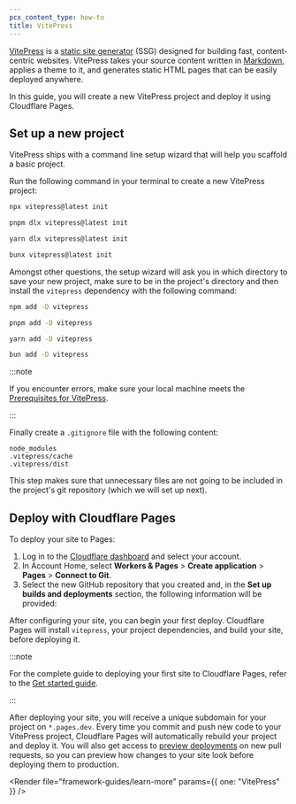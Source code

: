 ```yaml
---
pcx_content_type: how-to
title: VitePress
---
```



[VitePress](https://vitepress.dev/) is a [static site generator](https://en.wikipedia.org/wiki/Static_site_generator) (SSG) designed for building fast, content-centric websites. VitePress takes your source content written in [Markdown](https://en.wikipedia.org/wiki/Markdown), applies a theme to it, and generates static HTML pages that can be easily deployed anywhere.

In this guide, you will create a new VitePress project and deploy it using Cloudflare Pages.

## Set up a new project

VitePress ships with a command line setup wizard that will help you scaffold a basic project.

Run the following command in your terminal to create a new VitePress project:

<Tabs> <TabItem label="npm">

```sh
npx vitepress@latest init
```

</TabItem> <TabItem label="pnpm">

```sh
pnpm dlx vitepress@latest init
```

</TabItem> <TabItem label="yarn">

```sh
yarn dlx vitepress@latest init
```

</TabItem> <TabItem label="bun">

```sh
bunx vitepress@latest init
```

</TabItem> </Tabs>

Amongst other questions, the setup wizard will ask you in which directory to save your new project, make sure
to be in the project's directory and then install the `vitepress` dependency with the following command:

<Tabs> <TabItem label="npm">

```sh
npm add -D vitepress
```

</TabItem> <TabItem label="pnpm">

```sh
pnpm add -D vitepress
```

</TabItem> <TabItem label="yarn">

```sh
yarn add -D vitepress
```

</TabItem> <TabItem label="bun">

```sh
bun add -D vitepress
```

</TabItem> </Tabs>

:::note

If you encounter errors, make sure your local machine meets the [Prerequisites for VitePress](https://vitepress.dev/guide/getting-started#prerequisites).

:::

Finally create a `.gitignore` file with the following content:

```
node_modules
.vitepress/cache
.vitepress/dist
```

This step makes sure that unnecessary files are not going to be included in the project's git repository (which we will set up next).

<Render file="tutorials-before-you-start" />

<Render file="framework-guides/create-github-repository" />

## Deploy with Cloudflare Pages

To deploy your site to Pages:

1. Log in to the [Cloudflare dashboard](https://dash.cloudflare.com/) and select your account.
2. In Account Home, select **Workers & Pages** > **Create application** > **Pages** > **Connect to Git**.
3. Select the new GitHub repository that you created and, in the **Set up builds and deployments** section, the following information will be provided:

<PagesBuildPreset framework="vitepress" />

After configuring your site, you can begin your first deploy. Cloudflare Pages will install `vitepress`, your project dependencies, and build your site, before deploying it.

:::note

For the complete guide to deploying your first site to Cloudflare Pages, refer to the [Get started guide](/pages/get-started/).

:::

After deploying your site, you will receive a unique subdomain for your project on `*.pages.dev`. Every time you commit and push new code to your VitePress project, Cloudflare Pages will automatically rebuild your project and deploy it. You will also get access to [preview deployments](/pages/configuration/preview-deployments/) on new pull requests, so you can preview how changes to your site look before deploying them to production.

<Render file="framework-guides/learn-more" params={{ one: "VitePress" }} />
